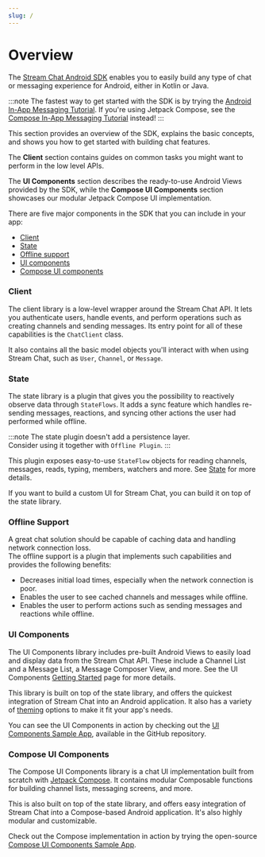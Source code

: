 ```yaml
---
slug: /
---
```


# Overview

The [Stream Chat Android SDK](https://github.com/GetStream/stream-chat-android) enables you to easily build any type of chat or messaging experience for Android, either in Kotlin or Java.

:::note 
The fastest way to get started with the SDK is by trying the [Android In-App Messaging Tutorial](https://getstream.io/tutorials/android-chat/). If you're using Jetpack Compose, see the [Compose In-App Messaging Tutorial](https://getstream.io/chat/compose/tutorial/) instead!
:::

This section provides an overview of the SDK, explains the basic concepts, and shows you how to get started with building chat features.

The **Client** section contains guides on common tasks you might want to perform in the low level APIs.

The **UI Components** section describes the ready-to-use Android Views provided by the SDK, while the **Compose UI Components** section showcases our modular Jetpack Compose UI implementation.

There are five major components in the SDK that you can include in your app:

* [Client](https://github.com/GetStream/stream-chat-android/tree/main/stream-chat-android-client)
* [State](https://github.com/GetStream/stream-chat-android/tree/main/stream-chat-android-state)
* [Offline support](https://github.com/GetStream/stream-chat-android/tree/main/stream-chat-android-offline)
* [UI components](https://github.com/GetStream/stream-chat-android/tree/main/stream-chat-android-ui-components)
* [Compose UI components](https://github.com/GetStream/stream-chat-android/tree/main/stream-chat-android-compose)

### Client

The client library is a low-level wrapper around the Stream Chat API. It lets you authenticate users, handle events, and perform operations such as creating channels and sending messages. Its entry point for all of these capabilities is the `ChatClient` class.

It also contains all the basic model objects you'll interact with when using Stream Chat, such as `User`, `Channel`, or `Message`.

### State

The state library is a plugin that gives you the possibility to reactively observe data through `StateFlows`.
It adds a sync feature which handles re-sending messages, reactions, and syncing other actions the user had performed while offline.

:::note
The state plugin doesn't add a persistence layer.<br/> Consider using it together with `Offline Plugin`.
:::

<!-- TODO update link once State documentation is ready -->
This plugin exposes easy-to-use `StateFlow` objects for reading channels, messages, reads, typing, members, watchers and more. See [State](../02-client/06-guides/04-offline-support.mdx) for more details.

If you want to build a custom UI for Stream Chat, you can build it on top of the state library.

### Offline Support

A great chat solution should be capable of caching data and handling network connection loss.<br/>
The offline support is a plugin that implements such capabilities and provides the following benefits:

* Decreases initial load times, especially when the network connection is poor.
* Enables the user to see cached channels and messages while offline.
* Enables the user to perform actions such as sending messages and reactions while offline.

### UI Components

The UI Components library includes pre-built Android Views to easily load and display data from the Stream Chat API. These include a Channel List and a Message List, a Message Composer View, and more. See the UI Components [Getting Started](../03-ui/01-overview.mdx) page for more details.

This library is built on top of the state library, and offers the quickest integration of Stream Chat into an Android application. It also has a variety of [theming](../03-ui/02-general-customization/01-theming.mdx) options to make it fit your app's needs.

You can see the UI Components in action by checking out the [UI Components Sample App](https://github.com/GetStream/stream-chat-android/tree/main/stream-chat-android-ui-components-sample), available in the GitHub repository.

### Compose UI Components

The Compose UI Components library is a chat UI implementation built from scratch with [Jetpack Compose](https://developer.android.com/jetpack/compose). It contains modular Composable functions for building channel lists, messaging screens, and more.

This is also built on top of the state library, and offers easy integration of Stream Chat into a Compose-based Android application. It's also highly modular and customizable.

<!-- TODO add theming link for Compose -->

Check out the Compose implementation in action by trying the open-source [Compose UI Components Sample App](https://github.com/GetStream/stream-chat-android/tree/main/stream-chat-android-compose-sample).
